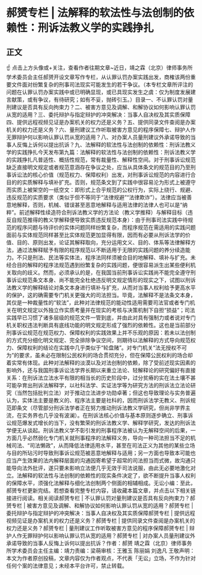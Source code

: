 # 郝赟专栏 | 法解释的软法性与法创制的依赖性：刑诉法教义学的实践挣扎
## 正文
☝ 点击上方头像或+关注，查看作者往期文章~近日，靖之霖（北京）律师事务所学术委员会主任郝赟开设文章写作专栏，从认罪认罚办案实践出发，商榷该两份重要文件面对纷繁复杂的刑事司法现实可能发生的若干争议。（本专栏文章所评注的问题在认罪认罚办案实践中或已明确显现，或已具现实发生之虞：仅为制度发展建言献策，或有争议，有待研究；如有不妥，抛砖引玉。）目录一、不认罪认罚对量刑建议是否具有反向拘束力？二、被害方意见及调解、和解协议如何影响认罪认罚从宽的适用？三、委托辩护与指定辩护的冲突解决：当事人自决权及其实质保障四、提供远程视频见证是办案机关的权力还是义务？五、提供同录文件查阅是办案机关的权力还是义务？六、量刑建议工作听取被害方意见的程序保障七、辩护人作无罪辩护何以影响认罪认罚从宽的适用？八、对办案人员量刑建议外承诺导致的当事人反悔上诉何以提出抗诉？九、法解释的软法性与法创制的依赖性：刑诉法教义学的实践挣扎今天发布第九篇：法解释的软法性与法创制的依赖性：刑诉法教义学的实践挣扎凡普适性、概括性规范，常有裁量性、解释性空间。对于刑事诉讼规范缺乏直接明文规定或者规范意涵存在争议之处，应当从具体条文的规范目的乃至刑事诉讼法的核心价值（规范权力、保障权利）出发，对刑事诉讼规范的内容进行合目的的实质解释与填补扩充。否则，规范条文到了实践中很容易沦为形式上被遵守而实质上被架空的一纸空文：即形式上合乎规范的公权行为，实际上绕行、规避、违反规范的实质要求（类似于但不等同于“法律规避”“法律欺诈”）。法律应当被善意地解释，否则，机械、错误甚至恶意地解释与适用法律的法律人也可以是“纳粹”。前述解释性续造符合刑诉法教义学的方法论（教义学推释）与解释目标（违反自规范推得的教义学解释便导致实质违反规范本身）：由于刑事司法实践中待规范的程序问题与待评价的实体问题同样纷繁复杂，而程序规范在需适用的实践问题面前与实体规范同样甚至比实体规范更加显得有限，因而有必要从刑诉法学的价值、目的、原则出发，论证其解释取向，充分运用文义、目的、体系等法律解释方法，通过法解释赋予有限的程序规范以不断适用于无限的实践问题的养分续造能力。不只是刑法、民法等实体法，程序法同样须被合目的地解释、填补与扩充。未经合目的解释的程序法规范遇到纷繁复杂的实践问题，便很容易派生出某些便利机关取向的歧义。然而，必须承认的是，在我国当前刑事诉讼实践尚不能完全遵守刑事诉讼规范条文本身、尚不能完全杜绝违反明文规定情形的现实之下，试图以刑诉法教义学的解释结论对条文本身进行填补与扩充，从而对当事人权利给予更高水平的保护，这的确需要专门机关更强大的司法担当。毕竟，法解释不是法条文本身，其仅是一种裁量性的“软法”，此种对法律规范的能动性适用需要司法官或者专门机关在明文规定以外独立作实质考量并在现实的考核与决策机制下自担“损益”；司法实践早已习惯了诸多层级的规范文件一管到底，并由此对具有强制力或者说对专门机关职权违法判断具有底线功能的明文规定形成了强烈的依赖性。这也是当前部分刑事诉讼规范在规范权力、保障权利的实践效果上并不乐观的原因：若未以法创制的方式充分细化明文规定、完全排除争议空间，则期待以法解释的方式导向规范权力、保障权利的结论在实践中几乎类似于“轮盘赌”。对专门机关“法无授权不可为”的要求，虽未必在限制公民权利的场合贯彻充分，但在保障公民权利的场合却着实常有体现。此种对法解释的淡漠以及对法创制的依赖，除了受前述现实因素的影响外，还与我国刑事诉讼法学界长期以来重立法论、轻解释论的研究偏好有直接关系：在刑诉法立法水平有限的相当长的历史阶段中，过分贫瘠的实在法土壤不甚可能孕育出刑诉法解释学，以社科法学、实证法学等为研究方法的刑诉法立法论研究（当然包括批判立法）对于推动立法进步功勋卓著；但这也导致理论与实务普遍认为，实体法主要是教义的、程序法主要是社科的，因而刑诉法学无教义、刑诉规范即条文（尽管部分刑诉法学者正在努力推动刑诉法教义学研究，但尚非学界主流，在实务界也几乎没有波澜）。在刑诉法核心价值与基本原则逐步确立、刑事诉讼规范爆发式增长的当下，没有繁荣的刑诉法教义学、解释学研究，发达的刑诉法学便无从谈起。刑诉法教义学不彰引发的刑事程序法被认为无解释空间的后果，一方面几乎必然弱化专门机关就刑事程序的法解释义务，导向一种司法担当不足的机械司法、“司法懒政”，从而降低法律适用水平，甚至在司法正义为其他的某些立场与目的所玷污时导致刑事诉讼规范被恶意地解释与适用；另一方面也导致本可能也应当产生效果的法内解释层面的沟通因寄希望于超常的司法担当而式微，故沟通只能导向法外批评，遂只要未影响立法便几乎无效于司法说服，由此无必要地激化对立。法解释的软法性与法创制的依赖性的现实条件决定了，欲不断提升当事人权利的保障水平，须强化法解释与细化法创制两个侧面的相辅相成。无讼小编：至此，郝赟专栏更新完结。若想查看完整专栏内容，请收藏本篇文章，并点击以下相关链接进行阅读。相关阅读郝赟专栏 | 不认罪认罚对量刑建议是否具有反向拘束力？郝赟专栏 | 被害方意见及调解、和解协议如何影响认罪认罚从宽的适用？郝赟专栏 | 委托辩护与指定辩护的冲突解决：当事人自决权及其实质保障郝赟专栏 | 提供远程视频见证是办案机关的权力还是义务？郝赟专栏 | 提供同录文件查阅是办案机关的权力还是义务？郝赟专栏 | 量刑建议工作听取被害方意见的程序保障郝赟专栏 | 辩护人作无罪辩护何以影响认罪认罚从宽的适用？郝赟专栏 | 对办案人员量刑建议外承诺导致的当事人反悔上诉何以提出抗诉？作者：郝赟 靖之霖（北京）律师事务所学术委员会主任主编：靖力责编：梁萌审核：王雅玉 陈丽娟 刘逸凡 王敬声明：本文为作者原创投稿，文章内容仅为作者观点，不代表「无讼」立场，不作为针对任何个案的法律意见；未经本平台许可，禁止转载。